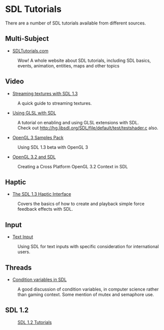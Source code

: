 = SDL Tutorials =
There are a number of SDL tutorials available from different sources.


== Multi-Subject ==

* [http://www.sdltutorials.com/ SDLTutorials.com]
: Wow! A whole website about SDL tutorials, including SDL basics, events, animation, entities, maps and other topics

== Video ==

* [http://slouken.blogspot.com/2011/02/streaming-textures-with-sdl-13.html Streaming textures with SDL 1.3]
: A quick guide to streaming textures.

* [http://rainwarrior.thenoos.net/dragon/sdl_glsl.html Using GLSL with SDL]
: A tutorial on enabling and using GLSL extensions with SDL.
: Check out http://hg.libsdl.org/SDL/file/default/test/testshader.c also.

* [http://www.g-truc.net/post-0204.html OpenGL 3 Samples Pack]
: Using SDL 1.3 beta with OpenGL 3

* [http://www.opengl.org/wiki/Tutorial1:_Creating_a_Cross_Platform_OpenGL_3.2_Context_in_SDL_(C_/_SDL) OpenGL 3.2 and SDL]
: Creating a Cross Platform OpenGL 3.2 Context in SDL

== Haptic ==

* [http://bobbens.dyndns.org/journal/2010/sdl_haptic/ The SDL 1.3 Haptic Interface]
: Covers the basics of how to create and playback simple force feedback effects with SDL.

== Input ==

* [[Tutorials/TextInput|Text Input]]
: Using SDL for text inputs with specific consideration for international users.

== Threads ==

* [http://ansuz.sooke.bc.ca/software/sdl-condvars.php Condition variables in SDL]
: A good discussion of condition variables, in computer science rather than gaming context. Some mention of mutex and semaphore use.

== SDL 1.2 ==
: [http://wiki.libsdl.org/moin.cgi/SDL1.2Tutorials SDL 1.2 Tutorials]
